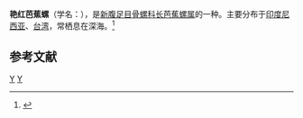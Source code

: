{{Speciesbox 
| taxon = Marchia loebbeckei
| binomial_authority = (Kobelt, 1879)
}}
'''艳红芭蕉螺'''（学名：''{{lang|la|Marchia loebbeckei}}''），是[[新腹足目|新腹足目]][[骨螺科|骨螺科]][[长芭蕉螺属|长芭蕉螺属]]的一种。主要分布于[[印度尼西亚|印度尼西亚]]、[[台湾|台湾]]，常栖息在深海。<ref>{{cite web|url=http://shell.sinica.edu.tw/chinese/shellbase_detail.php?science_no=841|title=国际贝库：艳红芭蕉螺|publisher=台湾贝类资料库|accessdate=2009-08-11}}</ref>

== 参考文献 ==
{{reflist}}
{{taxonbar}}
[[Category:_1879年描述的动物|Y]]
[[Category:长芭蕉螺属|Y]]